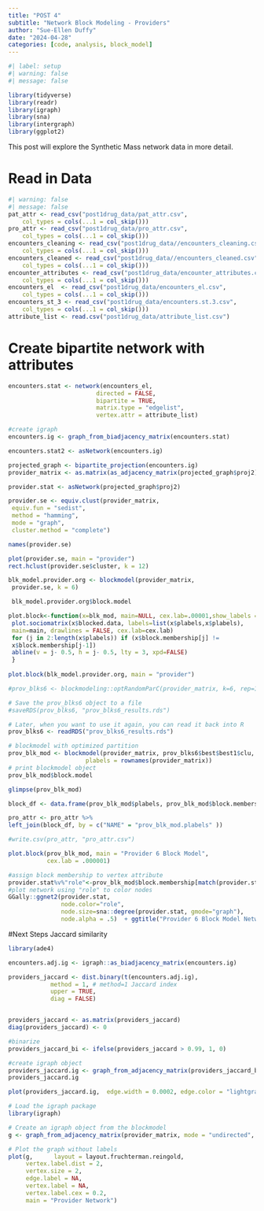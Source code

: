 ```yaml
---
title: "POST 4"
subtitle: "Network Block Modeling - Providers"
author: "Sue-Ellen Duffy"
date: "2024-04-28"
categories: [code, analysis, block_model]
---
```


```r
#| label: setup
#| warning: false
#| message: false

library(tidyverse)
library(readr)
library(igraph)
library(sna)
library(intergraph)
library(ggplot2)
```

This post will explore the Synthetic Mass network data in more detail.

# Read in Data

```r
#| warning: false
#| message: false
pat_attr <- read_csv("post1drug_data/pat_attr.csv", 
    col_types = cols(...1 = col_skip()))
pro_attr <- read_csv("post1drug_data/pro_attr.csv", 
    col_types = cols(...1 = col_skip()))
encounters_cleaning <- read_csv("post1drug_data//encounters_cleaning.csv", 
    col_types = cols(...1 = col_skip()))
encounters_cleaned <- read_csv("post1drug_data//encounters_cleaned.csv", 
    col_types = cols(...1 = col_skip()))
encounter_attributes <- read_csv("post1drug_data/encounter_attributes.csv", 
    col_types = cols(...1 = col_skip()))
encounters_el  <- read_csv("post1drug_data/encounters_el.csv", 
    col_types = cols(...1 = col_skip()))
encounters_st_3 <- read_csv("post1drug_data/encounters.st.3.csv", 
    col_types = cols(...1 = col_skip()))
attribute_list <- read.csv("post1drug_data/attribute_list.csv")
```

# Create bipartite network with attributes

```r
encounters.stat <- network(encounters_el,
                         directed = FALSE,
                         bipartite = TRUE,
                         matrix.type = "edgelist",
                         vertex.attr = attribute_list)
```

```r
#create igraph
encounters.ig <- graph_from_biadjacency_matrix(encounters.stat)
```

```r
encounters.stat2 <- asNetwork(encounters.ig)
```

```r
projected_graph <- bipartite_projection(encounters.ig)
provider_matrix <- as.matrix(as_adjacency_matrix(projected_graph$proj2))

provider.stat <- asNetwork(projected_graph$proj2)

provider.se <- equiv.clust(provider_matrix,
 equiv.fun = "sedist",
 method = "hamming",
 mode = "graph",
 cluster.method = "complete")

names(provider.se)
```

```r
plot(provider.se, main = "provider")
rect.hclust(provider.se$cluster, k = 12)
```

```r
blk_model.provider.org <- blockmodel(provider_matrix,
 provider.se, k = 6)
```

```r
 blk_model.provider.org$block.model
```

```r
plot.block<-function(x=blk_mod, main=NULL, cex.lab=.00001,show_labels = FALSE){
 plot.sociomatrix(x$blocked.data, labels=list(x$plabels,x$plabels),
 main=main, drawlines = FALSE, cex.lab=cex.lab)
 for (j in 2:length(x$plabels)) if (x$block.membership[j] !=
 x$block.membership[j-1])
 abline(v = j- 0.5, h = j- 0.5, lty = 3, xpd=FALSE)
 }
 
plot.block(blk_model.provider.org, main = "provider")
```

```r
#prov_blks6 <- blockmodeling::optRandomParC(provider_matrix, k=6, rep=10, approaches="ss", blocks="com")
```

```r
# Save the prov_blks6 object to a file
#saveRDS(prov_blks6, "prov_blks6_results.rds")

# Later, when you want to use it again, you can read it back into R
prov_blks6 <- readRDS("prov_blks6_results.rds")
```

```r
# blockmodel with optimized partition
prov_blk_mod <- blockmodel(provider_matrix, prov_blks6$best$best1$clu,
                      plabels = rownames(provider_matrix))
# print blockmodel object
prov_blk_mod$block.model
```

```r
glimpse(prov_blk_mod)
```

```r
block_df <- data.frame(prov_blk_mod$plabels, prov_blk_mod$block.membership)

pro_attr <- pro_attr %>%
left_join(block_df, by = c("NAME" = "prov_blk_mod.plabels" ))

#write.csv(pro_attr, "pro_attr.csv")
```

```r
plot.block(prov_blk_mod, main = "Provider 6 Block Model",
           cex.lab = .000001)
```

```r
#assign block membership to vertex attribute
provider.stat%v%"role"<-prov_blk_mod$block.membership[match(provider.stat%v%"vertex.names",prov_blk_mod$plabels)]
#plot network using "role" to color nodes
GGally::ggnet2(provider.stat,
               node.color="role", 
               node.size=sna::degree(provider.stat, gmode="graph"),
               node.alpha = .5)  + ggtitle("Provider 6 Block Model Network")
```

#Next Steps Jaccard similarity

```r
library(ade4)
```

```r
encounters.adj.ig <- igraph::as_biadjacency_matrix(encounters.ig)

providers_jaccard <- dist.binary(t(encounters.adj.ig),
            method = 1, # method=1 Jaccard index
            upper = TRUE,
            diag = FALSE)


providers_jaccard <- as.matrix(providers_jaccard)
diag(providers_jaccard) <- 0

```

```r
#binarize
providers_jaccard_bi <- ifelse(providers_jaccard > 0.99, 1, 0)
```

```r
#create igraph object
providers_jaccard.ig <- graph_from_adjacency_matrix(providers_jaccard_bi, mode = "undirected")
providers_jaccard.ig
```

```r
plot(providers_jaccard.ig,  edge.width = 0.0002, edge.color = "lightgray",  vertex.size = 2, vertex.label = NA)
```

```r
# Load the igraph package
library(igraph)

# Create an igraph object from the blockmodel
g <- graph_from_adjacency_matrix(provider_matrix, mode = "undirected", weighted = FALSE)

# Plot the graph without labels
plot(g,      layout = layout.fruchterman.reingold, 
     vertex.label.dist = 2, 
     vertex.size = 2, 
     edge.label = NA,
     vertex.label = NA,
     vertex.label.cex = 0.2, 
     main = "Provider Network")
```
